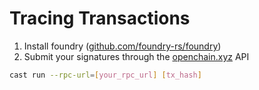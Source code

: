 # Tracing Transactions

1. Install foundry ([github.com/foundry-rs/foundry](https://github.com/foundry-rs/foundry))
2. Submit your signatures through the [openchain.xyz](http://openchain.xyz) API

```bash copy
cast run --rpc-url=[your_rpc_url] [tx_hash]
```